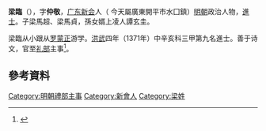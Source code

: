 '''梁臨'''（{{bd|？||？|catIdx=}}），字'''仲敬'''，[[广东|广东]][[新会|新会]]人（ 今天屬廣東開平市水囗鎮）[[明朝|明朝]]政治人物，[[進士|進士]]。子梁馬超、梁馬貞，孫女婿上凌人譚玄圭。

梁臨从小跟从[[罗蒙正|罗蒙正]]游学。[[洪武|洪武]]四年（1371年）中辛亥科三甲第九名進士。善于诗文，官至[[礼部|礼部]]主事<ref>{{cite book | language = zh-hans | author = 开平市地方志办公室 | coauthors =  | title = 开平县志 | url =  | date =  | location =  | publisher =  | id = Volume 1 | isbn = 9787101035278 | pages = 234页 }}</ref>。

==參考資料==
{{reflist}}

{{明朝人物小作品}}
{{洪武四年辛亥科殿試金榜}}
{{DEFAULTSORT:Liang梁}}
[[Category:明朝禮部主事|Category:明朝禮部主事]]
[[Category:新會人|Category:新會人]]
[[Category:梁姓|Category:梁姓]]
